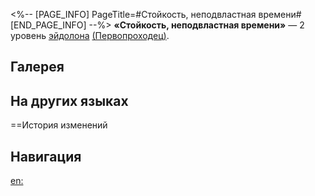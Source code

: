<%-- [PAGE_INFO]
PageTitle=#Стойкость, неподвластная времени#
[END_PAGE_INFO] --%>
{{Эйдолон Инфобокс
|Название         = Стойкость, неподвластная времени
|Изображение      = Эйдолон Стойкость, неподвластная времени.png
|Персонаж         = Первопроходец (Сохранение)
|Уровень          = 2
|Длительность     = 
|Описание         = Щит, накладываемый всем союзникам талантом Первопроходца, поглощает дополнительный урон, равный 2% от защиты Первопроходца плюс 27 ед.
|Свойство1        = 
|Масштабирование1 = 
}}
'''«Стойкость, неподвластная времени»''' — 2 уровень [[эйдолон]]а [[(Первопроходец)]].

==Галерея==
{{Галерея|position=left|captionalign=center
|Персонаж Первопроходец (Сохранение) Эйдолон 2.png|Осколок Эйдолона
}}

==На других языках==
{{На других языках
|en   = Time-Defying Tenacity
|zhs  = 古老寒铁的坚守
|zht  = 古老寒鐵的堅守
|ja   = {{Rubi|古|ふる}}き{{Rubi|寒鉄|かんてつ}}の{{Rubi|堅守|けんしゅ}}
|ko   = 옛 한철의 굳건함
|es   = Perseverancia del hierro cósmico
|fr   = Ténacité sans faille
|ru   = Стойкость, неподвластная времени
|th   = Time-Defying Tenacity
|vi   = Vững Vàng Như Sắt
|de   = Beharrlichkeit des alten kalten Eisens
|id   = Time-Defying Tenacity
|pt   = Tenacidade que Desafia o Tempo
}}

==История изменений
{{История изменений|3.5}}

==Навигация==
{{Навык Навбокс|Первопроходец (Сохранение)}}

[[en:]]